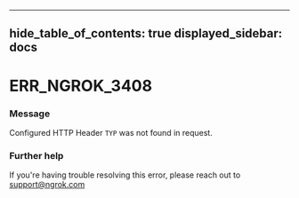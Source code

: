 

---
hide_table_of_contents: true
displayed_sidebar: docs
---


# ERR_NGROK_3408

### Message
Configured HTTP Header ``TYP`` was not found in request.

<ErrorDetails error="err_ngrok_3408" />



### Further help
If you're having trouble resolving this error, please reach out to [support@ngrok.com](mailto:support@ngrok.com?subject=Help%20with%20ERR_NGROK_3408)

